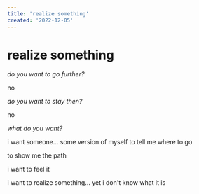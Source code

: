 ```yaml
---
title: 'realize something'
created: '2022-12-05'
---
```


# realize something

_do you want to go further?_

no

_do you want to stay then?_

no

_what do you want?_

i want someone... some version of myself to tell me where to go

to show me the path

i want to feel it

i want to realize something... yet i don't know what it is
